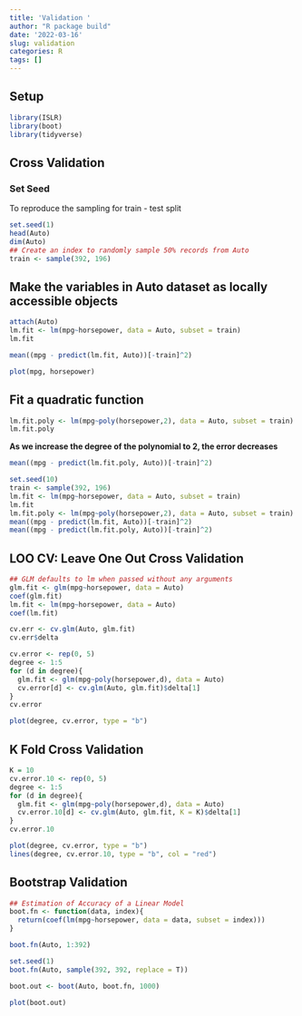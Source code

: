 ```yaml
---
title: 'Validation '
author: "R package build"
date: '2022-03-16'
slug: validation
categories: R
tags: []
---
```


## Setup
```r
library(ISLR)
library(boot)
library(tidyverse)
```

## Cross Validation
### Set Seed
To reproduce the sampling for train - test split
```r
set.seed(1)
head(Auto)
dim(Auto)
## Create an index to randomly sample 50% records from Auto
train <- sample(392, 196)
```

## Make the variables in Auto dataset as locally accessible objects
```r
attach(Auto)
lm.fit <- lm(mpg~horsepower, data = Auto, subset = train)
lm.fit
```
```r
mean((mpg - predict(lm.fit, Auto))[-train]^2)
```
```r
plot(mpg, horsepower)
```

## Fit a quadratic function
```r
lm.fit.poly <- lm(mpg~poly(horsepower,2), data = Auto, subset = train)
lm.fit.poly
```

**As we increase the degree of the polynomial to 2, the error decreases**
```r
mean((mpg - predict(lm.fit.poly, Auto))[-train]^2)
```
```r
set.seed(10)
train <- sample(392, 196)
lm.fit <- lm(mpg~horsepower, data = Auto, subset = train)
lm.fit
lm.fit.poly <- lm(mpg~poly(horsepower,2), data = Auto, subset = train)
mean((mpg - predict(lm.fit, Auto))[-train]^2)
mean((mpg - predict(lm.fit.poly, Auto))[-train]^2)
```

## LOO CV: Leave One Out Cross Validation 
```r
## GLM defaults to lm when passed without any arguments
glm.fit <- glm(mpg~horsepower, data = Auto)
coef(glm.fit)
lm.fit <- lm(mpg~horsepower, data = Auto)
coef(lm.fit)
```
```r
cv.err <- cv.glm(Auto, glm.fit)
cv.err$delta
```
```r
cv.error <- rep(0, 5)
degree <- 1:5
for (d in degree){
  glm.fit <- glm(mpg~poly(horsepower,d), data = Auto)
  cv.error[d] <- cv.glm(Auto, glm.fit)$delta[1]
}
cv.error
```
```r
plot(degree, cv.error, type = "b")
```

## K Fold Cross Validation
```r
K = 10
cv.error.10 <- rep(0, 5)
degree <- 1:5
for (d in degree){
  glm.fit <- glm(mpg~poly(horsepower,d), data = Auto)
  cv.error.10[d] <- cv.glm(Auto, glm.fit, K = K)$delta[1]
}
cv.error.10
```
```r
plot(degree, cv.error, type = "b")
lines(degree, cv.error.10, type = "b", col = "red")
```

## Bootstrap Validation
```r
## Estimation of Accuracy of a Linear Model
boot.fn <- function(data, index){
  return(coef(lm(mpg~horsepower, data = data, subset = index)))
}
```
```r
boot.fn(Auto, 1:392)
```
```r
set.seed(1)
boot.fn(Auto, sample(392, 392, replace = T))
```
```r
boot.out <- boot(Auto, boot.fn, 1000)
```
```r
plot(boot.out)
```

